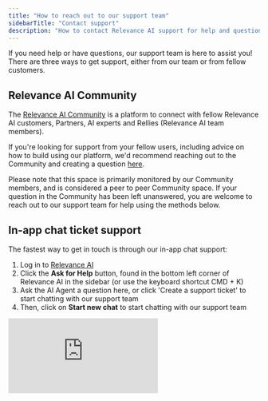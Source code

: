 ```yaml
---
title: "How to reach out to our support team"
sidebarTitle: "Contact support"
description: "How to contact Relevance AI support for help and questions"
---
```


If you need help or have questions, our support team is here to assist you! There are three ways to get support, either from our team or from fellow customers.

## Relevance AI Community

The [Relevance AI Community](https://community.relevanceai.com) is a platform to connect with fellow Relevance AI customers, Partners, AI experts and Rellies (Relevance AI team members).

If you're looking for support from your fellow users, including advice on how to build using our platform, we'd recommend reaching out to the Community and creating a question [here](https://community.relevanceai.com/c/questions/).

<Warning>
  Please note that this space is primarily monitored by our Community members, and is considered a peer to peer Community space. If your question in the Community has been left unanswered, you are welcome to reach out to our support team for help using the methods below.
</Warning>

## In-app chat ticket support

The fastest way to get in touch is through our in-app chat support:

1. Log in to [Relevance AI](https://app.relevanceai.com/)
2. Click the **Ask for Help** button, found in the bottom left corner of Relevance AI in the sidebar (or use the keyboard shortcut CMD + K)
3. Ask the AI Agent a question here, or click 'Create a support ticket' to start chatting with our support team
4. Then, click on **Start new chat** to start chatting with our support team

<div style={{ width:"100%",position:"relative","padding-top":"56.75%" }}>
<iframe src="https://app.supademo.com/embed/cmg68uehkak5n10k85x8lit4k" frameBorder="0" title="Invite a user to a project in Relevance AI" allow="clipboard-write" webkitallowfullscreen="true" mozallowfullscreen="true" allowfullscreen style={{ position:"absolute",top:0,left:0,width:"100%",height:"100%",border:"3px solid #5E43CE",borderRadius:"10px" }} />
</div>

## Email support

If you prefer, you can also email us at [**support@relevanceai.com**](mailto:support@relevanceai.com).

---

## Enterprise support

We offer priority support to Enterprise customers, including a dedicated Slack channel for support. We also offer custom implementation (agent building services and consultation) to our Enterprise customers, as well as a dedicated Account Manager and priority early access to new features.

You can compare our plans, including all the value Enterprise has to offer your organization, on our [pricing page](https://relevanceai.com/pricing).

If you'd like to discuss an upgrade to Enterprise, please [book a demo](https://relevanceai.com/book-a-demo). If you don't hear back from our sales team, please reach out to support via one of the methods above.

---

## Service Level Agreements (SLAs)

We offer the following first response times (FRT) SLAs, based on your subscription:

| Subscription | SLA |
| --- | --- |
| **Enterprise** | 1 business day |
| **Team** | 2 business days |
| **Pro** | 3 business days |

While free customers can raise tickets at this time, we do not offer SLAs for free customers.

<Info>Our team currently only offer support to Free, Pro and Team customers between 9am - 5pm Sydney time (AEST / AEDT) on weekdays at this time. We do not offer weekend support. Our team is actively growing, and we will expand our support team globally in the future.</Info>

---

## Frequently asked questions (FAQs)

<AccordionGroup>
  <Accordion title="I am on the old Business plan, what support and SLAs are available to me?">
    As a Business customer, if you already have a dedicated Slack channel, you can continue to use it to reach out to support. However, if you request to create a channel, we will not be able to create a channel for you, as the Business plan is in the process of being sunset.

    We offer Enterprise SLAs to Business customers, regardless of whether they reach out to us via Slack, email or chat.

    On your first renewal date on or after 1 December 2025, you'll be moved to the Team plan, and you'll have access to Team SLAs. If you have a dedicated Slack channel, this will be archived. If you wish to continue to have priority support, you will need to upgrade to Enterprise. If you'd like to discuss an upgrade to Enterprise, please reach out to support via your Slack channel or one of the methods listed above.

    To learn more about our pricing changes, you can read our FAQs [here](/get-started/subscriptions/new-pricing).
  </Accordion>
  <Accordion title="I emailed a team member / AI Agent at Relevance AI for support and didn't get an answer - how do I get help?">
    Our team members and AI Agents aren't able to help answer questions. Please reach out using one of the methods above and we'll be able to help you with your question or issue!
  </Accordion>
  <Accordion title="What if I experience an outage outside of our supported hours?">
    Our engineering team is on-call 24/7, and we will respond to any outages that occur outside of our supported hours. You may not receive a response outside of our supported hours, but our engineering team will come online to address any alerts / outages and swiftly resolve them.
  </Accordion>
  <Accordion title="I raised a bug report in product -- why haven't I heard back?">
    Bug reports are sent to our engineering team for investigation, however, we don't respond to bug reports. If you need immediate help or want to follow up on a bug report, please reach out to support via one of the methods above.
  </Accordion>
</AccordionGroup>